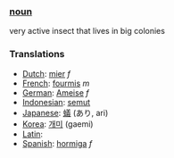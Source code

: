 ===[[noun]]===
very active insect that lives in big colonies
===Translations===
*[[Dutch]]: [[mier]] ''f''
*[[French]]: [[fourmis]] ''m''
*[[German]]: [[Ameise]] ''f''
*[[Indonesian]]: [[semut]]
*[[Japanese]]: [[蟻]] (あり, ari)
*[[Korea]]: [[개미]] (gaemi)
*[[Latin]]: [[]]
*[[Spanish]]: [[hormiga]] ''f''